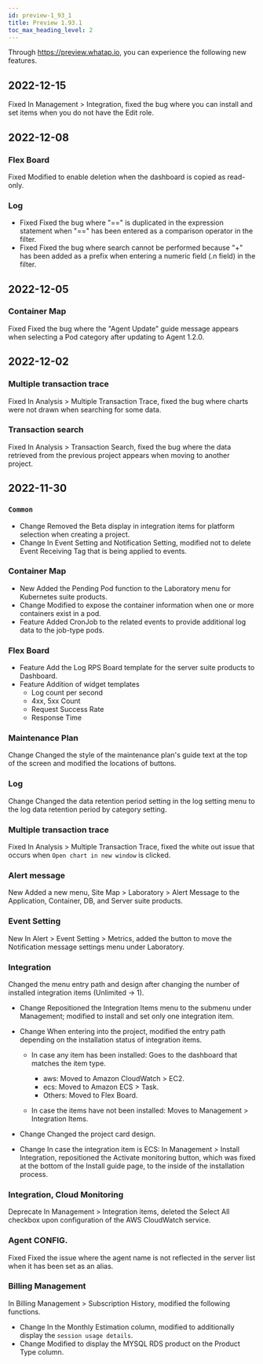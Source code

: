 ```yaml
---
id: preview-1_93_1
title: Preview 1.93.1
toc_max_heading_level: 2
---
```


<head>
<meta name="robots" content="noindex, nofollow"/>
</head>


Through <https://preview.whatap.io>, you can experience the following new features. 

## 2022-12-15

<Status>Fixed</Status> In <UI>Management</UI> > <UI>Integration</UI>, fixed the bug where you can install and set items when you do not have the Edit role.

## 2022-12-08

### Flex Board

<Status>Fixed</Status> Modified to enable deletion when the dashboard is copied as read-only.

### Log

-   <Status>Fixed</Status> Fixed the bug where "==" is duplicated in the expression statement when "==" has been entered as a comparison operator in the filter.
-   <Status>Fixed</Status> Fixed the bug where search cannot be performed because "+" has been added as a prefix when entering a numeric field (.n field) in the filter.

## 2022-12-05

### Container Map

<Status>Fixed</Status> Fixed the bug where the "Agent Update" guide message appears when selecting a Pod category after updating to Agent 1.2.0.

## 2022-12-02

### Multiple transaction trace

<Status>Fixed</Status> In <UI>Analysis</UI> > <UI>Multiple Transaction Trace</UI>, fixed the bug where charts were not drawn when searching for some data.

### Transaction search

<Status>Fixed</Status> In <UI>Analysis</UI> > <UI>Transaction Search</UI>, fixed the bug where the data retrieved from the previous project appears when moving to another project.

## 2022-11-30

### `Common`

-   <Status>Change</Status> Removed the Beta display in integration items for platform selection when creating a project.
-   <Status>Change</Status> In <UI>Event Setting</UI> and <UI>Notification Setting</UI>, modified not to delete <UI>Event Receiving Tag</UI> that is being applied to events.

### Container Map

-   <Status>New</Status> Added the <UI>Pending Pod</UI> function to the Laboratory menu for Kubernetes suite products.
-   <Status>Change</Status> Modified to expose the container information when one or more containers exist in a pod.
-   <Status>Feature</Status> Added CronJob to the related events to provide additional log data to the job-type pods.

### Flex Board

-   <Status>Feature</Status> Add the Log RPS Board template for the server suite products to Dashboard.
-   <Status>Feature</Status> Addition of widget templates
    * Log count per second
    * 4xx, 5xx Count
    * Request Success Rate
    * Response Time

### Maintenance Plan

<Status>Change</Status> Changed the style of the maintenance plan's guide text at the top of the screen and modified the locations of buttons.

### Log

<Status>Change</Status> Changed the data retention period setting in the log setting menu to the log data retention period by category setting.

### Multiple transaction trace

<Status>Fixed</Status> In <UI>Analysis</UI> > <UI>Multiple Transaction Trace</UI>, fixed the white out issue that occurs when `Open chart in new window` is clicked.

### Alert message

<Status>New</Status> Added a new menu, <UI>Site Map</UI> > <UI>Laboratory</UI> > <UI>Alert Message</UI> to the Application, Container, DB, and Server suite products.

### Event Setting

<Status>New</Status> In <UI>Alert</UI> > <UI>Event Setting</UI> > <UI>Metrics</UI>, added the button to move the <UI>Notification message settings</UI> menu under Laboratory.

### Integration

Changed the menu entry path and design after changing the number of installed integration items (Unlimited → 1).

-   <Status>Change</Status> Repositioned the <UI>Integration Items</UI> menu to the submenu under <UI>Management</UI>; modified to install and set only one integration item.

-   <Status>Change</Status> When entering into the project, modified the entry path depending on the installation status of integration items.

    -   In case any item has been installed: Goes to the dashboard that matches the item type.
        -   aws: Moved to <UI>Amazon CloudWatch</UI> > <UI>EC2</UI>.
        -   ecs: Moved to <UI>Amazon ECS</UI> > <UI>Task</UI>.
        -   Others: Moved to <UI>Flex Board</UI>.

    -   In case the items have not been installed: Moves to <UI>Management</UI> > <UI>Integration Items</UI>.

-   <Status>Change</Status> Changed the project card design.

-   <Status>Change</Status> In case the integration item is ECS: In <UI>Management</UI> > <UI>Install Integration</UI>, repositioned the <UI>Activate monitoring</UI> button, which was fixed at the bottom of the <UI>Install guide</UI> page, to the inside of the installation process.

### Integration, Cloud Monitoring

<Status>Deprecate</Status> In <UI>Management</UI> > <UI>Integration items</UI>, deleted the <UI>Select All</UI> checkbox upon configuration of the <UI>AWS CloudWatch</UI> service.

### Agent CONFIG.

<Status>Fixed</Status> Fixed the issue where the agent name is not reflected in the server list when it has been set as an alias.

### Billing Management

In <UI>Billing Management</UI> > <UI>Subscription History</UI>, modified the following functions.

-   <Status>Change</Status> In the <UI>Monthly Estimation</UI> column, modified to additionally display the `session usage details`.
-   <Status>Change</Status> Modified to display the MYSQL RDS product on the <UI>Product Type</UI> column.

